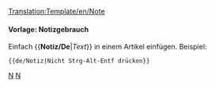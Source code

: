 <noinclude>[[Translation:Template/en/Note]]</noinclude><noinclude></noinclude>{{en/Ambox| type  = notice
| text  = <strong>Note</strong>
<div style="font-size: 90%">
{{{1|Whoever added this template didn't set a specific Note, so it should be removed or updated.}}}</div>
}}<noinclude>

====Vorlage: Notizgebrauch====
Einfach <nowiki>{{</nowiki>'''Notiz/De'''|''Text''<nowiki>}}</nowiki> in einem Artikel einfügen.
Beispiel:
<pre>{{de/Notiz|Nicht Strg-Alt-Entf drücken}}</pre>

[[Category:en/Templates|N]][[Category:en/Message boxes|N]]</noinclude>
